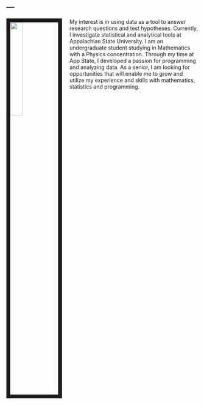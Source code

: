 ---
---

<link rel="stylesheet" href="styles.css" type="text/css">

<img src="audreypicture.jpg" style="width:25%; border:10px solid; margin-right: 20px" align="left">

My interest is in using data as a tool to answer research questions and test hypotheses. Currently, I investigate statistical and analytical tools at Appalachian State University. I am an undergraduate student studying in Mathematics with a Physics concentration. Through my time at App State, I developed a passion for programming and analyzing data. As a senior, I am looking for opportunities that will enable me to grow and utilize my experience and skills with mathematics, statistics and programming.


